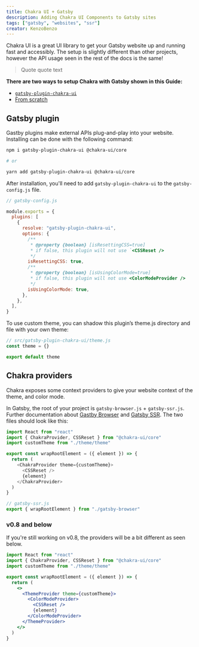 ```yaml
---
title: Chakra UI + Gatsby
description: Adding Chakra UI Components to Gatsby sites
tags: ["gatsby", "websites", "ssr"]
creator: KenzoBenzo
---
```


Chakra UI is a great UI library to get your Gatsby website up and running fast
and accessibly. The setup is slightly different than other projects, however the
API usage seen in the rest of the docs is the same!

> Quote quote text

**There are two ways to setup Chakra with Gatsby shown in this Guide:**

- [`gatsby-plugin-chakra-ui`](#gatsby-plugin)
- [From scratch](#chakra-providers)

## Gatsby plugin

Gastby plugins make external APIs plug-and-play into your website. Installing
can be done with the following command:

```bash lineNumbers
npm i gatsby-plugin-chakra-ui @chakra-ui/core

# or

yarn add gatsby-plugin-chakra-ui @chakra-ui/core
```

After installation, you'll need to add `gatsby-plugin-chakra-ui` to the
`gatsby-config.js` file.

```jsx
// gatsby-config.js

module.exports = {
  plugins: [
    {
      resolve: "gatsby-plugin-chakra-ui",
      options: {
        /**
         * @property {boolean} [isResettingCSS=true]
         * if false, this plugin will not use `<CSSReset />
         */
        isResettingCSS: true,
        /**
         * @property {boolean} [isUsingColorMode=true]
         * if false, this plugin will not use <ColorModeProvider />
         */
        isUsingColorMode: true,
      },
    },
  ],
}
```

To use custom theme, you can shadow this plugin’s theme.js directory and file
with your own theme:

```jsx live=false
// src/gatsby-plugin-chakra-ui/theme.js
const theme = {}

export default theme
```

## Chakra providers

Chakra exposes some context providers to give your website context of the theme,
and color mode.

In Gatsby, the root of your project is `gatsby-browser.js` + `gatsby-ssr.js`.
Further documentation about
[Gastby Browser](https://www.gatsbyjs.org/docs/browser-apis/#wrapRootElement)
and [Gatsby SSR](https://www.gatsbyjs.org/docs/ssr-apis/#wrapRootElement). The
two files should look like this:

```js live=false
import React from "react"
import { ChakraProvider, CSSReset } from "@chakra-ui/core"
import customTheme from "./theme/theme"

export const wrapRootElement = ({ element }) => {
  return (
    <ChakraProvider theme={customTheme}>
      <CSSReset />
      {element}
    </ChakraProvider>
  )
}
```

```js live=false
// gatsby-ssr.js
export { wrapRootElement } from "./gatsby-browser"
```

### v0.8 and below

If you're still working on v0.8, the providers will be a bit different as seen
below.

```jsx live=false
import React from "react"
import { ChakraProvider, CSSReset } from "@chakra-ui/core"
import customTheme from "./theme/theme"

export const wrapRootElement = ({ element }) => {
  return (
    <>
      <ThemeProvider theme={customTheme}>
        <ColorModeProvider>
          <CSSReset />
          {element}
        </ColorModeProvider>
      </ThemeProvider>
    </>
  )
}
```
